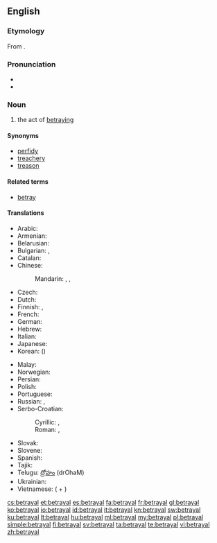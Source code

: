 ==English==

===Etymology===
From {{suffix|betray|al|lang=en}}.

===Pronunciation===
* {{IPA|/bɪˈtɹeɪəl/|lang=en}}
* {{rhymes|eɪəl}}

===Noun===
{{en-noun}}

# the act of [[betray]]ing

====Synonyms====
* [[perfidy]]
* [[treachery]]
* [[treason]]

====Related terms====
* [[betray]]

====Translations====
{{trans-top|act of betraying}}
* Arabic: {{t|ar|خيانة|f|tr=xiyāna|sc=Arab}}
* Armenian: {{t-|hy|դավաճանություն|tr=davač̣anut'yun}}
* Belarusian: {{t|be|здрада|f|tr=zdráda|sc=Cyrl}}
* Bulgarian: {{t+|bg|измяна|f|tr=izmjána}},  {{t|bg|предателство|n|tr=predátelstvo}}
* Catalan: {{t|ca|traïció|f}}
* Chinese:
*: Mandarin: {{t|cmn|背叛|tr=bèipàn|sc=Hani}}, {{t|cmn|出賣|sc=Hani}}, {{t|cmn|出卖|tr=chūmài|sc=Hani}}
* Czech: {{t-|cs|zrada|f}}
* Dutch: {{t+|nl|verraad|n}}
* Finnish: {{t|fi|petos}}, {{t|fi|pettäminen}}
* French: {{t+|fr|trahison|m}}
* German: {{t+|de|Verrat|m}}
* Hebrew: {{t|he|בגידה|f|tr=bgida|sc=Hebr}}
* Italian: {{t+|it|tradimento|m}}
* Japanese: {{t|ja|裏切り|tr=うらぎり, uragiri}}
* Korean: {{t|ko|배신|tr=baesin|sc=Kore}} ({{t|ko|背信|sc=Kore}})
{{trans-mid}}
* Malay: {{t|ms|pengkhianatan}}
* Norwegian: {{t|no|forræderi|n}}
* Persian: {{t|fa|خیانت|tr=xiyânat|sc=fa-Arab}}
* Polish: {{t|pl|zdrada|f}}
* Portuguese: {{t+|pt|traição|f}}
* Russian: {{t+|ru|измена|f|tr=izména}}, {{t+|ru|предательство|n|tr=predátelʹstvo}}
* Serbo-Croatian:
*: Cyrillic: {{t|sh|издаја|f}}, {{t|sh|издајство|n}}
*: Roman: {{t|sh|izdaja|f}}, {{t|sh|izdajstvo|n}}
* Slovak: {{t|sk|zrada|f}}
* Slovene: {{t+|sl|izdaja|f}}
* Spanish: {{t+|es|traición}}
* Tajik: {{t|tg|хиёнат|tr=xiyonat|sc=Cyrl}}
* Telugu: [[ద్రోహం]] (drOhaM)
* Ukrainian: {{t|uk|зрада|f|tr=zráda|sc=Cyrl}}
* Vietnamese: {{t|vi|phản bội|alt=sự phản bội}} ({{t|vi|sự}} + {{t|vi|反背}})
{{trans-bottom}}

[[cs:betrayal]]
[[et:betrayal]]
[[es:betrayal]]
[[fa:betrayal]]
[[fr:betrayal]]
[[gl:betrayal]]
[[ko:betrayal]]
[[io:betrayal]]
[[id:betrayal]]
[[it:betrayal]]
[[kn:betrayal]]
[[sw:betrayal]]
[[ku:betrayal]]
[[lt:betrayal]]
[[hu:betrayal]]
[[ml:betrayal]]
[[my:betrayal]]
[[pl:betrayal]]
[[simple:betrayal]]
[[fi:betrayal]]
[[sv:betrayal]]
[[ta:betrayal]]
[[te:betrayal]]
[[vi:betrayal]]
[[zh:betrayal]]
